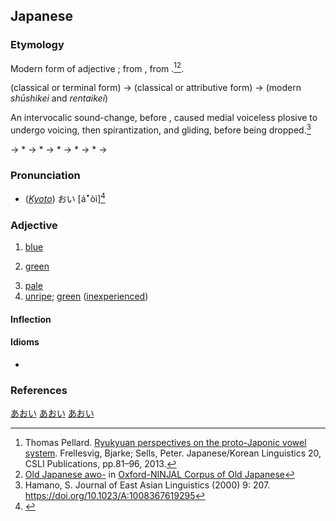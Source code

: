 ==Japanese==
{{ja-kanjitab|あお|yomi=k}}

===Etymology=== 
Modern form of {{etyl|ojp|ja|sort=あおい}} adjective {{m|ja|あおし|tr=awosi}}; from {{inh|ja|ojp|-}} {{IPAfont|awo-}}, from {{inh|ja|jpx-pro|*awo}}.<ref>Thomas Pellard.  [https://hal.archives-ouvertes.fr/hal-01289288/document Ryukyuan perspectives on the proto-Japonic vowel system].  Frellesvig, Bjarke; Sells, Peter. Japanese/Korean Linguistics 20, CSLI Publications, pp.81–96, 2013.</ref><ref>[http://npcmj.ninjal.ac.jp/interfaces/cgi-bin/dictionary.sh?search=l007042a&part=n&db=oncoj Old Japanese awo-] in [http://oncoj.ninjal.ac.jp/ Oxford-NINJAL Corpus of Old Japanese]</ref>.

{{IPAfont|⟨awosi⟩}} (classical {{m|ja|終止形|tr=shūshikei}} or terminal form) → {{IPAfont|⟨awoki<sub>1</sub>⟩}} (classical {{m|ja|連体形|tr=rentaikei}} or attributive form) → {{IPAfont|/aoi/}} (modern ''shūshikei'' and ''rentaikei'')

An intervocalic sound-change, before {{IPAchar|/-i, -u, -e, -o/}}, caused medial voiceless plosive {{IPAchar|/-k-/}} to undergo voicing, then spirantization, and gliding, before being dropped.<ref>Hamano, S. Journal of East Asian Linguistics (2000) 9: 207. https://doi.org/10.1023/A:1008367619295</ref>

{{IPAfont|⟨awoki<sub>1</sub>⟩}} → *{{IPAfont|/awokʲi/}} → *{{IPAfont|/awogʲi/}} → *{{IPAfont|/awoɣi/}} → *{{IPAfont|/awoji/}} → *{{IPAfont|/awoi/}} → {{IPAchar|/aoi/}}

===Pronunciation===
{{ja-pron|あおい|acc=2}}
* (''[[w:Kansai dialect|Kyoto]]'') {{overline|あ}}おい [áꜜòì]<ref>{{R:Keihankei}}</ref>
{{ja-ojad}}

===Adjective===
{{ja-adj|infl=い|あおい|hhira=あをい}}

# [[blue]]
# {{lb|ja|of vegetation or traffic lights}} [[green]]
# [[pale]]
# [[unripe]]; [[green]] ([[inexperienced]])
#: {{ja-usex|おまえはまだ'''青い'''。|おまえ は まだ '''あおい'''。|You're still '''green'''.}}

====Inflection====
{{ja-i|あお}}

====Idioms====
* {{ja-r|隣の芝生は青く見える|となり の しばふ は あおく みえる|gloss=the grass is always greener on the other side}}

===References===
<references/>

[[Category:Japanese basic words|あおい]]
[[Category:ja:Colors|あおい]]
[[Category:ja:JLPT-5|あおい]]